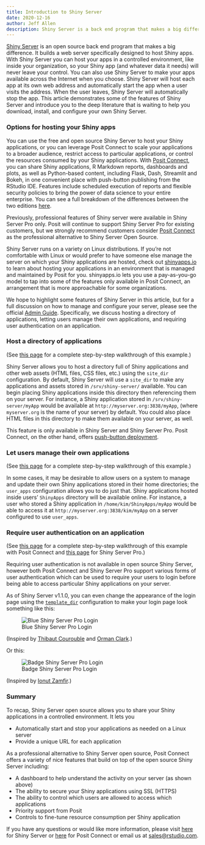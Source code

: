 ```yaml
---
title: Introduction to Shiny Server
date: 2020-12-16
author: Jeff Allen
description: Shiny Server is a back end program that makes a big difference. It builds a web server specifically designed to host Shiny apps. With Shiny Server you can host your apps in a controlled environment, like inside your organization, so your Shiny app (and whatever data it needs) will never leave your control. 
---
```


[Shiny Server](https://rstudio.com/products/shiny/shiny-server/) is an open source back end program that makes a big difference. It builds a web server specifically designed to host Shiny apps. With Shiny Server you can host your apps in a controlled environment, like inside your organization, so your Shiny app (and whatever data it needs) will never leave your control. You can also use Shiny Server to make your apps available across the Internet when you choose. Shiny Server will host each app at its own web address and automatically start the app when a user visits the address. When the user leaves, Shiny Server will automatically stop the app. This article demonstrates some of the features of Shiny Server and introduce you to the deep literature that is waiting to help you download, install, and configure your own Shiny Server.

### Options for hosting your Shiny apps

You can use the free and open source Shiny Server to host your Shiny applications, or you can leverage Posit Connect to scale your applications to a broader audience, restrict access to particular applications, or control the resources consumed by your Shiny applications. With [Posit Connect](https://www.rstudio.com/products/connect/), you can share Shiny applications, R Markdown reports, dashboards and plots, as well as Python-based content, including Flask, Dash, Streamlit and Bokeh, in one convenient place with push-button publishing from the RStudio IDE. Features include scheduled execution of reports and flexible security policies to bring the power of data science to your entire enterprise. You can see a full breakdown of the differences between the two editions <a href="https://rstudio.com/products/shiny/shiny-server/" target="_blank">here</a>. 

Previously, professional features of Shiny server were available in Shiny Server Pro only. Posit will continue to support Shiny Server Pro for existing customers, but we strongly recommend customers consider <a href="https://www.rstudio.com/products/connect/">Posit Connect</a> as the professional alternative to Shiny Server Open Source.

Shiny Server runs on a variety on Linux distributions. If you're not comfortable with Linux or would prefer to have someone else manage the server on which your Shiny applications are hosted, check out [shinyapps.io](http://shinyapps.io) to learn about hosting your applications in an environment that is managed and maintained by Posit for you. shinyapps.io lets you use a pay-as-you-go model to tap into some of the features only available in Posit Connect, an arrangement that is more approachable for some organizations.

We hope to highlight some features of Shiny Server in this article, but for a full discussion on how to manage and configure your server, please see the official [Admin Guide](https://docs.rstudio.com/shiny-server/). Specifically, we discuss hosting a directory of applications, letting users manage their own applications, and requiring user authentication on an application.

### Host a directory of applications

(See [this page](https://docs.rstudio.com/shiny-server/#host-a-directory-of-applications) for a complete step-by-step walkthrough of this example.)

Shiny Server allows you to host a directory full of Shiny applications and other web assets (HTML files, CSS files, etc.) using the `site_dir` configuration. By default, Shiny Server will use a `site_dir` to make any applications and assets stored in `/srv/shiny-server/` available. You can begin placing Shiny applications inside this directory then referencing them on your server. For instance, a Shiny application stored in `/srv/shiny-server/myApp` would be available at `http://myserver.org:3838/myApp`, (where `myserver.org` is the name of your server) by default. You could also place HTML files in this directory to make them available on your server, as well.

This feature is only available in Shiny Server and Shiny Server Pro. Posit Connect, on the other hand, offers [push-button deployment](https://docs.rstudio.com/connect/user/publishing/).

### Let users manage their own applications

(See [this page](https://docs.rstudio.com/shiny-server/#let-users-manage-their-own-applications) for a complete step-by-step walkthrough of this example.)

In some cases, it may be desirable to allow users on a system to manage and update their own Shiny applications stored in their home directories; the `user_apps` configuration allows you to do just that. Shiny applications hosted inside users' `ShinyApps` directory will be available online. For instance, a user who stored a Shiny application in `/home/kim/ShinyApps/myApp` would be able to access it at `http://myserver.org:3838/kim/myApp` on a server configured to use `user_apps`.

### Require user authentication on an application

(See [this page](https://docs.rstudio.com/connect/admin/authentication/) for a complete step-by-step walkthrough of this example with Posit Connect and [this page](https://docs.rstudio.com/shiny-server/#require-user-authentication-on-an-application) for Shiny Server Pro.)

Requiring user authentication is not available in open source Shiny Server, however both Posit Connect and Shiny Server Pro support various forms of user authentication which can be used to require your users to login before being able to access particular Shiny applications on your server.

As of Shiny Server v1.1.0, you can even change the appearance of the login page using the [`template_dir`](https://docs.rstudio.com/shiny-server/#custom-templates) configuration to make your login page look something like this:

![Blue Shiny Server Pro Login](blue-login.png){fig-alt="Blue Shiny Server Pro login"}

(Inspired by <a href="http://thibaut.me" target="_blank">Thibaut Courouble</a> and <a href="http://www.premiumpixels.com/freebies/clean-simple-login-form-psd/" target="_blank">Orman Clark</a>.)

Or this:

![Badge Shiny Server Pro Login](badge-login.png){fig-alt="Login screen for Shiny Server pro"}

(Inspired by <a href="http://dribbble.com/ionuss" target="_blank"> Ionut Zamfir</a>.)

### Summary

To recap, Shiny Server open source allows you to share your Shiny applications in a controlled environment. It lets you

 - Automatically start and stop your applications as needed on a Linux server
 - Provide a unique URL for each application

As a professional alternative to Shiny Server open source, Posit Connect offers a variety of nice features that build on top of the open source Shiny Server including:

 - A dashboard to help understand the activity on your server (as shown above)
 - The ability to secure your Shiny applications using SSL (HTTPS)
 - The ability to control which users are allowed to access which applications
 - Priority support from Posit
 - Controls to fine-tune resource consumption per Shiny application
 
If you have any questions or would like more information, please visit [here](https://rstudio.com/products/shiny/shiny-server/) for Shiny Server or [here](https://rstudio.com/products/connect/) for Posit Connect or email us at [sales@rstudio.com](mailto:sales@rstudio.com).
